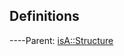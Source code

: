 == Definitions ==

{{WhatLinksHere}}
----Parent: {{link|target=Computer Science}} [[isA::Structure]]
